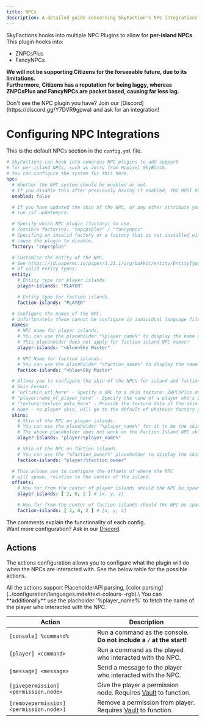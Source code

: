 ```yaml
---
title: NPCs
description: A detailed guide concerning SkyFaction's NPC integrations.
---
```


SkyFactions hooks into multiple NPC Plugins to allow for **per-island NPCs**.
This plugin hooks into:

- ZNPCsPlus
- FancyNPCs

**We will not be supporting Citizens for the forseeable future, due to its limitations.**\
**Furthermore, Citizens has a reputation for being laggy, whereas ZNPCsPlus and FancyNPCs are packet based, causing far less lag.**

<Callout type="info" title="Tip">
  Don't see the NPC plugin you have? Join our [Discord](https://discord.gg/Y7DVR9gpwa) and ask for an integration!
</Callout>

# Configuring NPC Integrations

This is the default NPCs section in the `config.yml` file.
```yaml
# SkyFactions can hook into numerous NPC plugins to add support
# for per-island NPCs, such as Jerry from Hypixel SkyBlock.
# You can configure the system for this here.
npc:
  # Whether the NPC system should be enabled or not.
  # If you disable this after previously having it enabled, YOU MUST RUN /sf disablenpcs
  enabled: false

  # If you have updated the skin of the NPC, or any other attribute you must
  # run /sf updatenpcs.

  # Specify which NPC plugin (factory) to use.
  # Possible factories: "znpcpsplus" / "fancynpcs"
  # Specifing an invalid factory or a factory that is not installed will
  # cause the plugin to disable.
  factory: "znpcsplus"

  # Customise the entity of the NPC.
  # See https://jd.papermc.io/paper/1.21.1/org/bukkit/entity/EntityType.html for a list
  # of valid entity types.
  entity:
    # Entity type for player islands.
    player-islands: "PLAYER"

    # Entity type for faction islands.
    faction-islands: "PLAYER"

  # Configure the names of the NPC.
  # Unfortunately these cannot be configure in individual language files due to limitations. (Global Only).
  names:
    # NPC name for player islands,
    # You can use the placeholder "%player_name%" to display the name of the player.
    # This placeholder does not apply for faction island NPC names!
    player-islands: "<blue>Sky Master"

    # NPC Name for faction islands.
    # You can use the placeholder "%faction_name%" to display the name of the faction instead.
    faction-islands: "<blue>Sky Master"

  # Allows you to configure the skin of the NPCs for island and faction islands
  # Skin Format:
  # "url:skin_url_here" - Specify a URL to a skin texture: ZNPCsPlus and FancyNPCs only.
  # "player:name_of_player_here" - Specify the name of a player who's skim you want to display.
  # "texture:texture_data_here" - Provide the texture data of the skin manually.
  # None - no player skin, will go to the default of whatever factory provider plugin you use.
  skins:
    # Skin of the NPC on player islands.
    # You can use the placeholder "%player_name%" for it to be the skin of the island's owner.
    # The above placeholder does not work on the Faction Island NPC skins!
    player-islands: "player:%player_name%"

    # Skin of the NPC on faction islands.
    # You can use the "%faction_owner%" placeholder to display the skim of the faction's owner.
    faction-islands: "player:%faction_owner"

  # This allows you to configure the offsets of where the NPC
  # will spawn, relative to the center of the island.
  offsets:
    # How far from the center of player islands should the NPC be spawned?
    player-islands: [ 2, 0, 2 ] # [x, y, z]

    # How far from the center of faction islands should the NPC be spawned?
    faction-islands: [ 2, 0, 2 ] # [x, y, z]
```

The comments explain the functionality of each config.\
Want more configuration? Ask in our [Discord](https://discord.gg/Y7DVR9gpwa).

## Actions
The actions configuration allows you to configure what the plugin will do when the NPCs are interacted with.
See the below table for the possible actions.

<Callout type="info" title="Info">
  All the actions support PlaceholderAPI parsing, [color parsing](../configuration/languages.mdx#text-colours--rgb).\
  You can **additionally** use the placholder `%player_name%` to fetch the name of the player who interacted with the NPC.
</Callout>

| Action | Description |
| ------ | ----------- |
| `[console] %command%` | Run a command as the console. **Do not include a `/` at the start!** |
| `[player] <command>` | Run a command as the played who interacted with the NPC. |
| `[message] <message>` | Send a message to the player who interacted with the NPC. |
| `[givepermission] <permission.node>` | Give the player a permission node. Requires [Vault](https://www.spigotmc.org/resources/vault.34315/) to function. |
| `[removepermission] <permission.node>]` | Remove a permission from player. Requires [Vault](https://www.spigotmc.org/resources/vault.34315/) to function. |

